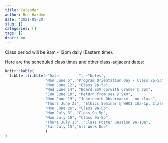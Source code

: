 ```yaml
---
title: Calendar
author: Ben Harden
date: '2021-05-20'
slug: []
categories: []
tags: []
draft: no
---
```


Class period will be 9am - 12pm daily (Eastern time).

Here are the scheduled class times and other class-adjacent dates:

```r
knitr::kable(
  tibble::tribble(~"Date         ", ~"Notes",
                  "Mon June 5", "Program Orientation Day - Class 2p-5p",
                  "Mon June 12", "Class 2p-5p",
                  "Wed June 14", "Board SSV Corwith Cramer @ 2pm",
                  "Sun June 18", "Return from sea @ 9am",
                  "Mon June 19", "Juneteenth Observance - no class",
                  "Thurs June 22", "Ethics Seminar @ WHOI 10a-1p, Class 3p-5p",
                  "Mon June 26", "Class 9a-5p",
                  "Mon July 3", "Class 9a-5p",
                  "Mon July 10", "Class 9a-5p",
                  "Thurs July 13", "Class Poster Session 9a-10a",
                  "Sat July 15","All Work Due"
                  )
)
```